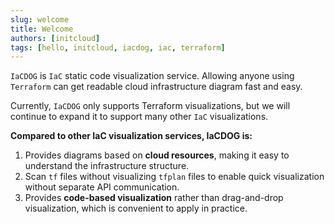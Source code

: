 ```yaml
---
slug: welcome
title: Welcome
authors: [initcloud]
tags: [hello, initcloud, iacdog, iac, terraform]
---
```



<DocsLogo />

`IaCDOG` is `IaC` static code visualization service. Allowing anyone using `Terraform` can get readable cloud infrastructure diagram fast and easy.

Currently, `IaCDOG` only supports Terraform visualizations, but we will continue to expand it to support many other `IaC` visualizations.

**Compared to other IaC visualization services, IaCDOG is:**

1. Provides diagrams based on **cloud resources**, making it easy to understand the infrastructure structure.
2. Scan `tf` files without visualizing `tfplan` files to enable quick visualization without separate API communication.
3. Provides **code-based visualization** rather than drag-and-drop visualization, which is convenient to apply in practice.
